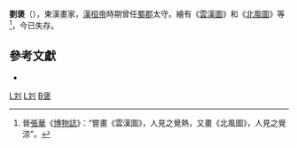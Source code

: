 '''劉褒'''（{{bd|？||？||catIdx=劉}}），東漢畫家，[[漢桓帝|漢桓帝]]時期曾任[[蜀郡|蜀郡]]太守。繪有《[[雲漢圖|雲漢圖]]》和《[[北風圖|北風圖]]》等<ref>晉[[張華|張華]]《[[博物誌|博物誌]]》：“嘗畫《雲漢圖》，人見之覺熱，又畫《北風圖》，人見之覺涼”。</ref>，今已失存。

==參考文獻==
<div class="references-small">
<references></references>
</div>
*{{cite book |author=杜石然等|title=《中國科學技術史稿》上冊|publisher=科學出版社|location=北京|year=1982|isbn=7301200013 |language=zh-hans}}

[[Category:漢朝畫家|L刘]]
[[Category:东汉太守|L刘]]
[[Category:劉姓|B褒]]